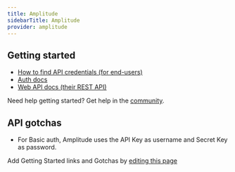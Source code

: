 ```yaml
---
title: Amplitude
sidebarTitle: Amplitude
provider: amplitude
---
```



<Overview />


## Getting started

-   [How to find API credentials (for end-users)](https://www.docs.developers.amplitude.com/analytics/find-api-credentials/)
-   [Auth docs](https://www.docs.developers.amplitude.com/analytics/apis/export-api/#authorization)
-   [Web API docs (their REST API)](https://www.docs.developers.amplitude.com/documentation-home/)

<Tip>Need help getting started? Get help in the [community](https://nango.dev/slack).</Tip>

## API gotchas

- For Basic auth, Amplitude uses the API Key as username and Secret Key as password.

<Note>Add Getting Started links and Gotchas by [editing this page](https://github.com/nangohq/nango/tree/master/docs-v2/integrations/all/amplitude.mdx)</Note>
